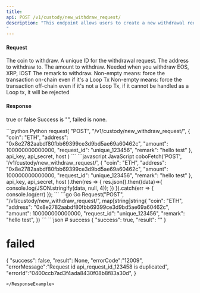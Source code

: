 ```yaml
---
title: 
api: POST /v1/custody/new_withdraw_request/ 
description: "This endpoint allows users to create a new withdrawal request for a specified coin. The request requires authentication and the necessary parameters include the coin, request ID, withdrawal address, and amount. Optional parameters include a memo, force_external, and force_internal. The response will contain information about the newly created withdrawal request.
"
---
```


#### Request
<ParamField body="coin" type="String" required>The coin to withdraw.</ParamField>
<ParamField body="request_id" type="String" required>A unique ID for the withdrawal request.</ParamField>
<ParamField body="address" type="String" required>The address to withdraw to.</ParamField>
<ParamField body="amount" type="Int" required>The amount to withdraw.</ParamField>
<ParamField body="memo" type="String" >Needed when you withdraw EOS, XRP, IOST</ParamField>
<ParamField body="remark" type="String" >The remark to withdraw.</ParamField>
<ParamField body="force_external" type="String" >Non-empty means: force the transaction on-chain even if it's a Loop Tx</ParamField>
<ParamField body="force_internal" type="String" >Non-empty means: force the transaction off-chain even if it's not a Loop Tx, if it cannot be handled as a Loop tx, it will be rejected</ParamField>

#### Response
<ResponseField name="success" type="bool">true or false</ResponseField>
<ResponseField name="result" type="String" >Success is "", failed is none.</ResponseField>


<RequestExample>
```python Python
request(
    "POST",
    "/v1/custody/new_withdraw_request/",
    {
        "coin": "ETH",
        "address": "0x8e2782aabdf80fbb69399ce3d9bd5ae69a60462c",
        "amount": 100000000000000,
        "request_id": "unique_123456",
        "remark": "hello test"
    },
    api_key, api_secret, host
)
```
```javascript JavaScript
coboFetch('POST', '/v1/custody/new_withdraw_request/',
        {
            "coin": "ETH",
            "address": "0x8e2782aabdf80fbb69399ce3d9bd5ae69a60462c",
            "amount": 100000000000000,
            "request_id": "unique_123456",
            "remark": "hello test"
        },
        api_key, api_secret, host
    ).then(res => {
        res.json().then((data)=>{
            console.log(JSON.stringify(data, null, 4));
        })
    }).catch(err => {
        console.log(err)
    });
```
```go Go
Request("POST", "/v1/custody/new_withdraw_request/", map[string]string{
    "coin": "ETH",
    "address": "0x8e2782aabdf80fbb69399ce3d9bd5ae69a60462c",
    "amount": 100000000000000,
    "request_id": "unique_123456",
    "remark": "hello test",
})
```
</RequestExample>

<ResponseExample>
```json
# success
{
  "success": true,
  "result": ""
}

# failed
{
    "success": false,
    "result": None,
    "errorCode":"12009",
    "errorMessage":"Request id api_request_id_123458 is duplicated",
    "errorId":"0400ccb7ad3f4ada8430f08b8f83a30d",
}
```
</ResponseExample>
